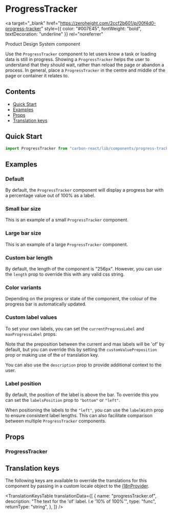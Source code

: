 

<Meta title="Progress Tracker" of={ProgressTrackerStories} />

# ProgressTracker

<a
  target="_blank"
  href="https://zeroheight.com/2ccf2b601/p/00f4d0-progress-tracker"
  style={{ color: "#007E45", fontWeight: "bold", textDecoration: "underline" }}
  rel="noreferrer"
>
  Product Design System component
</a>

Use the `ProgressTracker` component to let users know a task or loading data is still in progress.
Showing a `ProgressTracker` helps the user to understand that they should wait, rather than reload the page or abandon a process.
In general, place a `ProgressTracker` in the centre and middle of the page or container it relates to.

## Contents

- [Quick Start](#quick-start)
- [Examples](#examples)
- [Props](#props)
- [Translation keys](#translation-keys)

## Quick Start

```javascript
import ProgressTracker from "carbon-react/lib/components/progress-tracker";
```

## Examples

### Default

By default, the `ProgressTracker` component will display a progress bar with a percentage value out of 100% as a label.

<Canvas of={ProgressTrackerStories.Default} />

### Small bar size

This is an example of a small `ProgressTracker` component.

<Canvas of={ProgressTrackerStories.SizeSmall} />

### Large bar size

This is an example of a large `ProgressTracker` component.

<Canvas of={ProgressTrackerStories.SizeLarge} />

### Custom bar length

By default, the length of the component is "256px". However, you can use the `length` prop to override this with any valid css string. 

<Canvas of={ProgressTrackerStories.CustomBarLength} />

### Color variants

Depending on the progress or state of the component, the colour of the progress bar is automatically updated.

<Canvas of={ProgressTrackerStories.ColorVariants} />


### Custom label values

To set your own labels, you can set the `currentProgressLabel` and `maxProgressLabel` props. 

Note that the preposition between the current and max labels will be 'of' by default, but you can override this by setting the `customValuePreposition` prop or making use of the `of` translation key.

You can also use the `description` prop to provide additional context to the user.

<Canvas of={ProgressTrackerStories.CustomLabelValues} />

### Label position

By default, the position of the label is above the bar. To override this you can set the `labelsPosition` prop to `"bottom"` or `"left"`.

<Canvas of={ProgressTrackerStories.LabelsPositionBottom} />

When positioning the labels to the `"left"`, you can use the `labelWidth` prop to ensure consistent label lengths.
This can also facilitate comparison between multiple `ProgressTracker` components.

<Canvas of={ProgressTrackerStories.LabelPositionLeft} />

## Props

### ProgressTracker

<ArgTypes of={ProgressTrackerStories} />

## Translation keys

The following keys are available to override the translations for this component by passing in a custom locale object
to the [i18nProvider](../?path=/docs/documentation-i18n--docs).

<TranslationKeysTable
  translationData={[
    {
      name: "progressTracker.of",
      description: "The text for the 'of' label. I.e '10% of 100%'",
      type: "func",
      returnType: "string",
    },
  ]}
/>
